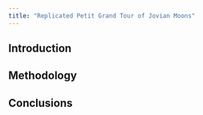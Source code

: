 ```yaml
---
title: "Replicated Petit Grand Tour of Jovian Moons"
---
```


## Introduction

## Methodology

## Conclusions